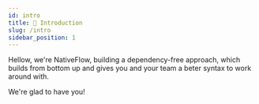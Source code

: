 ```yaml
---
id: intro
title: 👋 Introduction
slug: /intro
sidebar_position: 1
---
```


Hellow, we're NativeFlow, building a dependency-free approach, which builds from bottom up and gives you and your team a beter syntax to work around with.

We're glad to have you!
